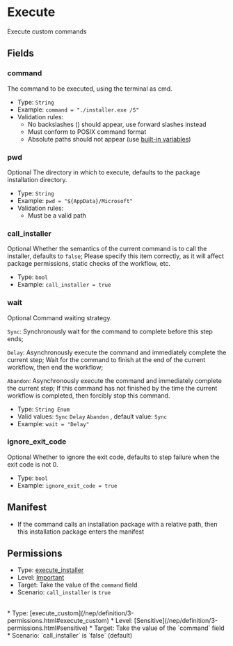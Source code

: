 # Execute

[//]: # (This file is automatically generated by script, do not modify it.)

 
Execute custom commands 

## Fields
### command
The command to be executed, using the terminal as cmd.
* Type: `String`  
* Example: `command = "./installer.exe /S"` 
* Validation rules:
  * No backslashes (\) should appear, use forward slashes instead
  * Must conform to POSIX command format
  * Absolute paths should not appear (use [built-in variables](/nep/workflow/2-context.html#built-in-variables))
### pwd
<Tag>Optional</Tag> The directory in which to execute, defaults to the package installation directory.
* Type: `String`  
* Example: `pwd = "${AppData}/Microsoft"` 
* Validation rules:
  * Must be a valid path
### call_installer
<Tag>Optional</Tag> Whether the semantics of the current command is to call the installer, defaults to `false`; Please specify this item correctly, as it will affect package permissions, static checks of the workflow, etc.
* Type: `bool`  
* Example: `call_installer = true` 
### wait
<Tag>Optional</Tag> Command waiting strategy.

`Sync`: Synchronously wait for the command to complete before this step ends;

`Delay`: Asynchronously execute the command and immediately complete the current step; Wait for the command to finish at the end of the current workflow, then end the workflow;

`Abandon`: Asynchronously execute the command and immediately complete the current step; If this command has not finished by the time the current workflow is completed, then forcibly stop this command.
* Type: `String Enum` 
* Valid values: `Sync` `Delay` `Abandon` , default value: `Sync` 
* Example: `wait = "Delay"` 
### ignore_exit_code
<Tag>Optional</Tag> Whether to ignore the exit code, defaults to step failure when the exit code is not 0.
* Type: `bool`  
* Example: `ignore_exit_code = true`  
## Manifest
* If the command calls an installation package with a relative path, then this installation package enters the manifest
## Permissions
* Type: [execute_installer](/nep/definition/3-permissions.html#execute_installer)
* Level: [Important](/nep/definition/3-permissions.html#important)
* Target: Take the value of the `command` field
* Scenario: `call_installer` is `true`
<br/>
* Type: [execute_custom](/nep/definition/3-permissions.html#execute_custom)
* Level: [Sensitive](/nep/definition/3-permissions.html#sensitive)
* Target: Take the value of the `command` field
* Scenario: `call_installer` is `false` (default)
